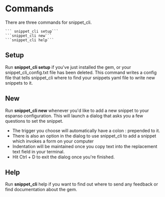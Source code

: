 # Commands

There are three commands for snippet_cli.

    ``` snippet_cli setup```
    ```snippet_cli new```
    ```snippet_cli help```

## Setup
 Run **snippet_cli setup** if you've just installed the gem, or your snippet_cli_config.txt file has been deleted.  This command writes a config file that tells snippet_cli where to find your snippets yaml file to write new snippets to it.

## New
 Run **snippet_cli new** whenever you'd like to add a new snippet to your espanso configuration.  This will launch a dialog that asks you a few questions to set the snippet.
  - The trigger you choose will automatically have a colon : prepended to it.
  - There is also an option in the dialog to use snippet_cli to add a snippet which invokes a form on your computer
  - Indentation will be maintained once you copy text into the replacement text field in your terminal.
  - Hit Ctrl + D to exit the dialog once you're finished.

## Help
Run **snippet_cli** help if you want to find out where to send any feedback or find documentation about the gem.
